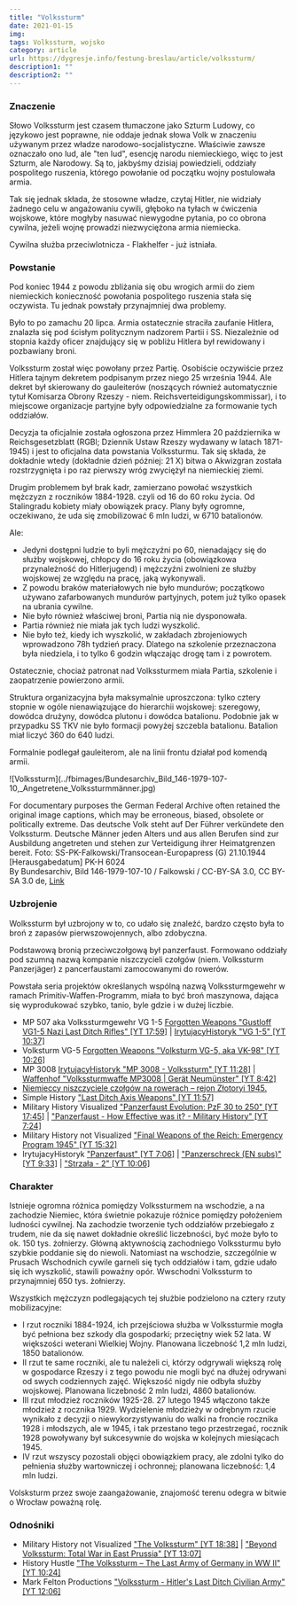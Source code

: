```yaml
---
title: "Volkssturm"
date: 2021-01-15
img: 
tags: Volkssturm, wojsko
category: article
url: https://dygresje.info/festung-breslau/article/volkssturm/
description1: ""
description2: ""
---
```


<ArmiaNiemiecka />

### Znaczenie

Słowo Volkssturm jest czasem tłumaczone jako Szturm Ludowy, co językowo jest poprawne, nie oddaje jednak słowa Volk w znaczeniu używanym przez władze narodowo-socjalistyczne. Właściwie zawsze oznaczało ono lud, ale "ten lud", esencję narodu niemieckiego, więc to jest Szturm, ale Narodowy. Są to, jakbyśmy dzisiaj powiedzieli, oddziały pospolitego ruszenia, którego powołanie od początku wojny postulowała armia.

Tak się jednak składa, że stosowne władze, czytaj Hitler, nie widziały żadnego celu w angażowaniu cywili, głęboko na tyłach w ćwiczenia wojskowe, które mogłyby nasuwać niewygodne pytania, po co obrona cywilna, jeżeli wojnę prowadzi niezwyciężona armia niemiecka.

Cywilna służba przeciwlotnicza - Flakhelfer - już istniała.

### Powstanie

Pod koniec 1944 z powodu zbliżania się obu wrogich armii do ziem niemieckich konieczność powołania pospolitego ruszenia stała się oczywista. Tu jednak powstały przynajmniej dwa problemy.

Było to po zamachu 20 lipca. Armia ostatecznie straciła zaufanie Hitlera, znalazła się pod ścisłym politycznym nadzorem Partii i SS. Niezależnie od stopnia każdy oficer znajdujący się w pobliżu Hitlera był rewidowany i pozbawiany broni.

Volkssturm został więc powołany przez Partię. Osobiście oczywiście przez Hitlera tajnym dekretem podpisanym przez niego 25 września 1944. Ale dekret był skierowany do gauleiterów (noszących również automatycznie tytuł Komisarza Obrony Rzeszy - niem. Reichsverteidigungskommissar), i to miejscowe organizacje partyjne były odpowiedzialne za formowanie tych oddziałów.

Decyzja ta oficjalnie została ogłoszona przez Himmlera 20 października w Reichsgesetzblatt (RGBl; Dziennik Ustaw Rzeszy wydawany w latach 1871-1945) i jest to oficjalna data powstania Volkssturmu. Tak się składa, że dokładnie wtedy (dokładnie dzień później: 21 X) bitwa o Akwizgran została rozstrzygnięta i po raz pierwszy wróg zwyciężył na niemieckiej ziemi.

Drugim problemem był brak kadr, zamierzano powołać wszystkich mężczyzn z roczników 1884-1928. czyli od 16 do 60 roku życia. Od Stalingradu kobiety miały obowiązek pracy. Plany były ogromne, oczekiwano, że uda się zmobilizować 6 mln ludzi, w 6710 batalionów.

Ale:

- Jedyni dostępni ludzie to byli mężczyźni po 60, nienadający się do służby wojskowej, chłopcy do 16 roku życia (obowiązkowa przynależność do Hitlerjugend) i mężczyźni zwolnieni ze służby wojskowej ze względu na pracę, jaką wykonywali.
- Z powodu braków materiałowych nie było mundurów; początkowo używano zafarbowanych mundurów partyjnych, potem już tylko opasek na ubrania cywilne.
- Nie było również właściwej broni, Partia nią nie dysponowała.
- Partia również nie miała jak tych ludzi wyszkolić.
- Nie było też, kiedy ich wyszkolić, w zakładach zbrojeniowych wprowadzono 78h tydzień pracy. Dlatego na szkolenie przeznaczona była niedziela, i to tylko 6 godzin włączając drogę tam i z powrotem.

Ostatecznie, chociaż patronat nad Volkssturmem miała Partia, szkolenie i zaopatrzenie powierzono armii.

Struktura organizacyjna była maksymalnie uproszczona: tylko cztery stopnie w ogóle nienawiązujące do hierarchii wojskowej: szeregowy, dowódca drużyny, dowódca plutonu i dowódca batalionu. Podobnie jak w przypadku SS TKV nie było formacji powyżej szczebla batalionu. Batalion miał liczyć 360 do 640 ludzi.

Formalnie podlegał gauleiterom, ale na linii frontu działał pod komendą armii.

<BoxImageWrapper>
![Volkssturm](../fbimages/Bundesarchiv_Bild_146-1979-107-10,_Angetretene_Volkssturmmänner.jpg)

For documentary purposes the German Federal Archive often retained the original image captions, which may be erroneous, biased, obsolete or politically extreme. Das deutsche Volk steht auf Der Führer verkündete den Volkssturm. Deutsche Männer jeden Alters und aus allen Berufen sind zur Ausbildung angetreten und stehen zur Verteidigung ihrer Heimatgrenzen bereit. Foto: SS-PK-Falkowski/Transocean-Europapress (G) 21.10.1944 [Herausgabedatum] PK-H 6024<br />
By Bundesarchiv, Bild 146-1979-107-10 / Falkowski / CC-BY-SA 3.0, CC BY-SA 3.0 de, [Link](https://commons.wikimedia.org/w/index.php?curid=5483010)
</BoxImageWrapper>

### Uzbrojenie

Wolkssturm był uzbrojony w to, co udało się znaleźć, bardzo często była to broń z zapasów pierwszowojennych, albo zdobyczna.

Podstawową bronią przeciwczołgową był panzerfaust. Formowano oddziały pod szumną nazwą kompanie niszczycieli czołgów (niem. Volkssturm Panzerjäger) z pancerfaustami zamocowanymi do rowerów.

Powstała seria projektów określanych wspólną nazwą Volkssturmgewehr w ramach Primitiv-Waffen-Programm, miała to być broń maszynowa, dająca się wyprodukować szybko, tanio, byle gdzie i w dużej liczbie.

- MP 507 aka Volkssturmgewehr VG 1-5 [Forgotten Weapons "Gustloff VG1-5 Nazi Last Ditch Rifles" [YT 17:59]](https://www.youtube.com/watch?v=LUeYVcredOc) | [IrytujacyHistoryk "VG 1-5" [YT 10:37]](https://www.youtube.com/watch?v=8nTSigeNWQE)
- Volksturm VG-5 [Forgotten Weapons "Volksturm VG-5, aka VK-98" [YT 10:26]](https://www.youtube.com/watch?v=A7S3IWyjQKY)
- MP 3008 [IrytujacyHistoryk "MP 3008 - Volkssturm" [YT 11:28]](https://www.youtube.com/watch?v=9keyfZjfouE) | [Waffenhof "Volkssturmwaffe MP3008 | Gerät Neumünster" [YT 8:42]](https://www.youtube.com/watch?v=vSjFvf5NtQc)
- [Niemieccy niszczyciele czołgów na rowerach – rejon Złotoryi 1945.](https://www.facebook.com/bobr1945/posts/3395625697217736)
- Simple History ["Last Ditch Axis Weapons" [YT 11:57]](https://www.youtube.com/watch?v=YE0JhyS2aKA)
- Military History Visualized ["Panzerfaust Evolution: PzF 30 to 250" [YT 17:45]](https://www.youtube.com/watch?v=viTBdqNwDNo) | ["Panzerfaust - How Effective was it? - Military History" [YT 7:24]](https://www.youtube.com/watch?v=ENc2ZDgkv7Q)
- Military History not Visualized ["Final Weapons of the Reich: Emergency Program 1945" [YT 15:32]](https://www.youtube.com/watch?v=JV_a_JIMYa4)
- IrytujacyHistoryk ["Panzerfaust" [YT 7:06]](https://www.youtube.com/watch?v=YXfJUafLH5E) | ["Panzerschreck (EN subs)" [YT 9:33]](https://www.youtube.com/watch?v=H7b1lvOvCIc) | ["Strzała - 2" [YT 10:06]](https://www.youtube.com/watch?v=GaIWRMfh8o4)

### Charakter

Istnieje ogromna różnica pomiędzy Volkssturmem na wschodzie, a na zachodzie Niemiec, która świetnie pokazuje różnice pomiędzy położeniem ludności cywilnej. Na zachodzie tworzenie tych oddziałów przebiegało z trudem, nie da się nawet dokładnie określić liczebności, być może było to ok. 150 tys. żołnierzy. Główną aktywnością zachodniego Volkssturmu było szybkie poddanie się do niewoli. Natomiast na wschodzie, szczególnie w Prusach Wschodnich cywile garneli się tych oddziałów i tam, gdzie udało się ich wyszkolić, stawili poważny opór. Wwschodni Volkssturm to przynajmniej 650 tys. żołnierzy.

Wszystkich mężczyzn podlegających tej służbie podzielono na cztery rzuty mobilizacyjne:

- I rzut roczniki 1884-1924, ich przejściowa służba w Volkssturmie mogła być pełniona bez szkody dla gospodarki; przeciętny wiek 52 lata. W większości weterani Wielkiej Wojny. Planowana liczebność 1,2 mln ludzi, 1850 batalionów.
- II rzut te same roczniki, ale tu należeli ci, którzy odgrywali większą rolę w gospodarce Rzeszy i z tego powodu nie mogli być na dłużej odrywani od swych codziennych zajęć. Większość nigdy nie odbyła służby wojskowej. Planowana liczebność 2 mln ludzi, 4860 batalionów.
- III rzut młodzież roczników 1925-28. 27 lutego 1945 włączono także młodzież z rocznika 1929. Wydzielenie młodzieży w odrębnym rzucie wynikało z decyzji o niewykorzystywaniu do walki na froncie rocznika 1928 i młodszych, ale w 1945, i tak przestano tego przestrzegać, rocznik 1928 powoływany był sukcesywnie do wojska w kolejnych miesiącach 1945.
- IV rzut wszyscy pozostali objęci obowiązkiem pracy, ale zdolni tylko do pełnienia służby wartowniczej i ochronnej; planowana liczebność: 1,4 mln ludzi.

Volsksturm przez swoje zaangażowanie, znajomość terenu odegra w bitwie o Wrocław poważną rolę.

### Odnośniki

- Military History not Visualized ["The Volkssturm" [YT 18:38]](https://www.youtube.com/watch?v=XHkBXuJUujI) | ["Beyond Volkssturm: Total War in East Prussia" [YT 13:07]](https://www.youtube.com/watch?v=nvcfpyzHRxw)
- History Hustle ["The Volkssturm – The Last Army of Germany in WW II" [YT 10:24]](https://www.youtube.com/watch?v=1UxmljU6OK8)
- Mark Felton Productions ["Volkssturm - Hitler's Last Ditch Civilian Army" [YT 12:06]](https://www.youtube.com/watch?v=9WWs5AxGRVY)
